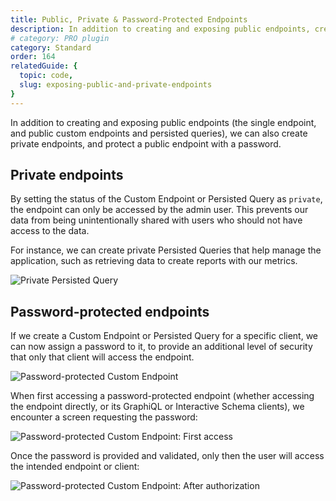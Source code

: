 ```yaml
---
title: Public, Private & Password-Protected Endpoints
description: In addition to creating and exposing public endpoints, create private endpoints, and protect a public endpoint with a password.
# category: PRO plugin
category: Standard
order: 164
relatedGuide: {
  topic: code,
  slug: exposing-public-and-private-endpoints
}
---
```


In addition to creating and exposing public endpoints (the single endpoint, and public custom endpoints and persisted queries), we can also create private endpoints, and protect a public endpoint with a password.

## Private endpoints

By setting the status of the Custom Endpoint or Persisted Query as `private`, the endpoint can only be accessed by the admin user. This prevents our data from being unintentionally shared with users who should not have access to the data.

For instance, we can create private Persisted Queries that help manage the application, such as retrieving data to create reports with our metrics.

![Private Persisted Query](/assets/guides/upstream/private-persisted-query.png "Private Persisted Query")

## Password-protected endpoints

If we create a Custom Endpoint or Persisted Query for a specific client, we can now assign a password to it, to provide an additional level of security that only that client will access the endpoint.

![Password-protected Custom Endpoint](/assets/guides/upstream/password-protected-custom-endpoint.png "Password-protected Custom Endpoint")

When first accessing a password-protected endpoint (whether accessing the endpoint directly, or its GraphiQL or Interactive Schema clients), we encounter a screen requesting the password:

![Password-protected Custom Endpoint: First access](/assets/guides/upstream/password-protected-custom-endpoint-unauthorized.png "Password-protected Custom Endpoint: First access")

Once the password is provided and validated, only then the user will access the intended endpoint or client:

![Password-protected Custom Endpoint: After authorization](/assets/guides/upstream/password-protected-custom-endpoint-authorized.png "Password-protected Custom Endpoint: After authorization")